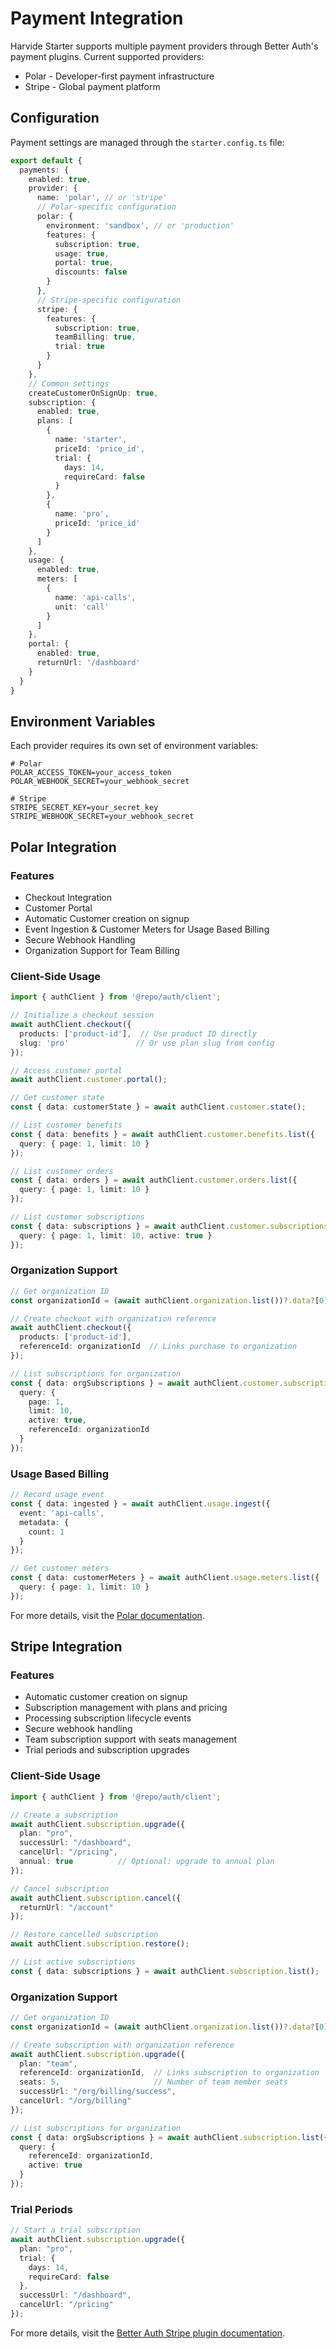 # Payment Integration

Harvide Starter supports multiple payment providers through Better Auth's payment plugins. Current supported providers:
- Polar - Developer-first payment infrastructure
- Stripe - Global payment platform

## Configuration

Payment settings are managed through the `starter.config.ts` file:

```typescript
export default {
  payments: {
    enabled: true,
    provider: {
      name: 'polar', // or 'stripe'
      // Polar-specific configuration
      polar: {
        environment: 'sandbox', // or 'production'
        features: {
          subscription: true,
          usage: true,
          portal: true,
          discounts: false
        }
      },
      // Stripe-specific configuration
      stripe: {
        features: {
          subscription: true,
          teamBilling: true,
          trial: true
        }
      }
    },
    // Common settings
    createCustomerOnSignUp: true,
    subscription: {
      enabled: true,
      plans: [
        {
          name: 'starter',
          priceId: 'price_id',
          trial: {
            days: 14,
            requireCard: false
          }
        },
        {
          name: 'pro',
          priceId: 'price_id'
        }
      ]
    },
    usage: {
      enabled: true,
      meters: [
        {
          name: 'api-calls',
          unit: 'call'
        }
      ]
    },
    portal: {
      enabled: true,
      returnUrl: '/dashboard'
    }
  }
}
```

## Environment Variables

Each provider requires its own set of environment variables:

```env
# Polar
POLAR_ACCESS_TOKEN=your_access_token
POLAR_WEBHOOK_SECRET=your_webhook_secret

# Stripe
STRIPE_SECRET_KEY=your_secret_key
STRIPE_WEBHOOK_SECRET=your_webhook_secret
```

## Polar Integration

### Features

- Checkout Integration
- Customer Portal
- Automatic Customer creation on signup
- Event Ingestion & Customer Meters for Usage Based Billing
- Secure Webhook Handling
- Organization Support for Team Billing

### Client-Side Usage

```typescript
import { authClient } from '@repo/auth/client';

// Initialize a checkout session
await authClient.checkout({
  products: ['product-id'],  // Use product ID directly
  slug: 'pro'               // Or use plan slug from config
});

// Access customer portal
await authClient.customer.portal();

// Get customer state
const { data: customerState } = await authClient.customer.state();

// List customer benefits
const { data: benefits } = await authClient.customer.benefits.list({
  query: { page: 1, limit: 10 }
});

// List customer orders
const { data: orders } = await authClient.customer.orders.list({
  query: { page: 1, limit: 10 }
});

// List customer subscriptions
const { data: subscriptions } = await authClient.customer.subscriptions.list({
  query: { page: 1, limit: 10, active: true }
});
```

### Organization Support

```typescript
// Get organization ID
const organizationId = (await authClient.organization.list())?.data?[0]?.id;

// Create checkout with organization reference
await authClient.checkout({
  products: ['product-id'],
  referenceId: organizationId  // Links purchase to organization
});

// List subscriptions for organization
const { data: orgSubscriptions } = await authClient.customer.subscriptions.list({
  query: {
    page: 1,
    limit: 10,
    active: true,
    referenceId: organizationId
  }
});
```

### Usage Based Billing

```typescript
// Record usage event
const { data: ingested } = await authClient.usage.ingest({
  event: 'api-calls',
  metadata: {
    count: 1
  }
});

// Get customer meters
const { data: customerMeters } = await authClient.usage.meters.list({
  query: { page: 1, limit: 10 }
});
```

For more details, visit the [Polar documentation](https://www.polar.sh/docs).

## Stripe Integration

### Features

- Automatic customer creation on signup
- Subscription management with plans and pricing
- Processing subscription lifecycle events
- Secure webhook handling
- Team subscription support with seats management
- Trial periods and subscription upgrades

### Client-Side Usage

```typescript
import { authClient } from '@repo/auth/client';

// Create a subscription
await authClient.subscription.upgrade({
  plan: "pro",
  successUrl: "/dashboard",
  cancelUrl: "/pricing",
  annual: true          // Optional: upgrade to annual plan
});

// Cancel subscription
await authClient.subscription.cancel({
  returnUrl: "/account"
});

// Restore cancelled subscription
await authClient.subscription.restore();

// List active subscriptions
const { data: subscriptions } = await authClient.subscription.list();
```

### Organization Support

```typescript
// Get organization ID
const organizationId = (await authClient.organization.list())?.data?[0]?.id;

// Create subscription with organization reference
await authClient.subscription.upgrade({
  plan: "team",
  referenceId: organizationId,  // Links subscription to organization
  seats: 5,                     // Number of team member seats
  successUrl: "/org/billing/success",
  cancelUrl: "/org/billing"
});

// List subscriptions for organization
const { data: orgSubscriptions } = await authClient.subscription.list({
  query: {
    referenceId: organizationId,
    active: true
  }
});
```

### Trial Periods

```typescript
// Start a trial subscription
await authClient.subscription.upgrade({
  plan: "pro",
  trial: {
    days: 14,
    requireCard: false
  },
  successUrl: "/dashboard",
  cancelUrl: "/pricing"
});
```

For more details, visit the [Better Auth Stripe plugin documentation](https://www.better-auth.com/docs/plugins/stripe).
